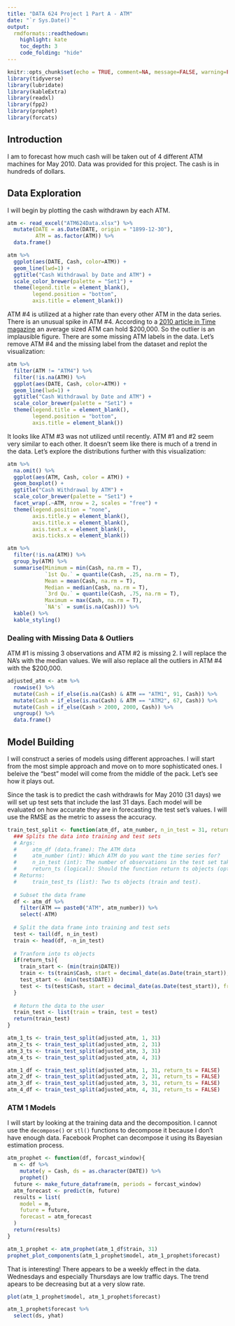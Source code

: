 ```yaml
---
title: "DATA 624 Project 1 Part A - ATM"
date: "`r Sys.Date()`"
output:
  rmdformats::readthedown:
    highlight: kate
    toc_depth: 3
    code_folding: "hide"
---
```



```r
knitr::opts_chunk$set(echo = TRUE, comment=NA, message=FALSE, warning=FALSE)
library(tidyverse)
library(lubridate)
library(kableExtra)
library(readxl)
library(fpp2)
library(prophet)
library(forcats)
```

## Introduction

I am to forecast how much cash will be taken out of 4 different ATM machines for May 2010.  Data was provided for this project.  The cash is in hundreds of dollars.

## Data Exploration

I will begin by plotting the cash withdrawn by each ATM.

```r
atm <- read_excel("ATM624Data.xlsx") %>%
  mutate(DATE = as.Date(DATE, origin = "1899-12-30"),
         ATM = as.factor(ATM)) %>%
  data.frame()

atm %>%
  ggplot(aes(DATE, Cash, color=ATM)) +
  geom_line(lwd=1) +
  ggtitle("Cash Withdrawal by Date and ATM") +
  scale_color_brewer(palette = "Set1") + 
  theme(legend.title = element_blank(),
        legend.position = "bottom",
        axis.title = element_blank())
```

ATM #4 is utilized at a higher rate than every other ATM in the data series.  There is an unusual spike in ATM #4.  According to a [2010 article in Time magazine](https://business.time.com/2010/10/07/more-thevies-are-making-total-atm-withdrawls/) an average sized ATM can hold $200,000.  So the outlier is an implausible figure.  There are some missing ATM labels in the data.  Let's remove ATM #4 and the missing label from the dataset and replot the visualization:

```r
atm %>%
  filter(ATM != "ATM4") %>%
  filter(!is.na(ATM)) %>%
  ggplot(aes(DATE, Cash, color=ATM)) +
  geom_line(lwd=1) +
  ggtitle("Cash Withdrawal by Date and ATM") +
  scale_color_brewer(palette = "Set1") + 
  theme(legend.title = element_blank(),
        legend.position = "bottom",
        axis.title = element_blank())
```

It looks like ATM #3 was not utilized until recently.  ATM #1 and #2 seem very similar to each other.  It doesn't seem like there is much of a trend in the data.  Let's explore the distributions further with this visualization:

```r
atm %>%
  na.omit() %>%
  ggplot(aes(ATM, Cash, color = ATM)) +
  geom_boxplot() +
  ggtitle("Cash Withdrawal by ATM") +
  scale_color_brewer(palette = "Set1") +
  facet_wrap(.~ATM, nrow = 2, scales = "free") +
  theme(legend.position = "none",
        axis.title.y = element_blank(),
        axis.title.x = element_blank(),
        axis.text.x = element_blank(),
        axis.ticks.x = element_blank())

atm %>%
  filter(!is.na(ATM)) %>%
  group_by(ATM) %>%
  summarise(Minimum = min(Cash, na.rm = T),
            `1st Qu.` = quantile(Cash, .25, na.rm = T),
            Mean = mean(Cash, na.rm = T),
            Median = median(Cash, na.rm = T),
            `3rd Qu.` = quantile(Cash, .75, na.rm = T),
            Maximum = max(Cash, na.rm = T),
            `NA's` = sum(is.na(Cash))) %>%
  kable() %>%
  kable_styling()
```

### Dealing with Missing Data & Outliers

ATM #1 is missing 3 observations and ATM #2 is missing 2.  I will replace the NA's with the median values.  We will also replace all the outliers in ATM #4 with the $200,000. 

```r
adjusted_atm <- atm %>% 
  rowwise() %>%
  mutate(Cash = if_else(is.na(Cash) & ATM == "ATM1", 91, Cash)) %>%
  mutate(Cash = if_else(is.na(Cash) & ATM == "ATM2", 67, Cash)) %>%
  mutate(Cash = if_else(Cash > 2000, 2000, Cash)) %>%
  ungroup() %>%
  data.frame()
```

## Model Building

I will construct a series of models using different approaches. I will start from the most simple approach and move on to more sophisticated ones.  I beleive the "best" model will come from the middle of the pack.  Let's see how it plays out.

Since the task is to predict the cash withdrawls for May 2010 (31 days) we will set up test sets that include the last 31 days.  Each model will be evaluated on how accurate they are in forecasting the test set's values.  I will use the RMSE as the metric to assess the accuracy.

```r
train_test_split <- function(atm_df, atm_number, n_in_test = 31, return_ts=TRUE){
  ### Splits the data into training and test sets
  # Args:
  #     atm_df (data.frame): The ATM data
  #     atm_number (int): Which ATM do you want the time series for?
  #     n_in_test (int): The number of observations in the test set taken from the end (optional-31 default)
  #     return_ts (logical): Should the function return ts objects (optional-TRUE default)
  # Returns:
  #     train_test_ts (list): Two ts objects (train and test).
  
  # Subset the data frame
  df <- atm_df %>%
    filter(ATM == paste0("ATM", atm_number)) %>%
    select(-ATM)
  
  # Split the data frame into training and test sets
  test <- tail(df, n_in_test)
  train <- head(df, -n_in_test)
  
  # Tranform into ts objects
  if(return_ts){
    train_start <- (min(train$DATE))
    train <- ts(train$Cash, start = decimal_date(as.Date(train_start)), frequency = 365)
    test_start <- (min(test$DATE))
    test <- ts(test$Cash, start = decimal_date(as.Date(test_start)), frequency = 365)
  }
  
  # Return the data to the user
  train_test <- list(train = train, test = test)
  return(train_test)
}

atm_1_ts <- train_test_split(adjusted_atm, 1, 31)
atm_2_ts <- train_test_split(adjusted_atm, 2, 31)
atm_3_ts <- train_test_split(adjusted_atm, 3, 31)
atm_4_ts <- train_test_split(adjusted_atm, 4, 31)

atm_1_df <- train_test_split(adjusted_atm, 1, 31, return_ts = FALSE)
atm_2_df <- train_test_split(adjusted_atm, 2, 31, return_ts = FALSE)
atm_3_df <- train_test_split(adjusted_atm, 3, 31, return_ts = FALSE)
atm_4_df <- train_test_split(adjusted_atm, 4, 31, return_ts = FALSE)
```

### ATM 1 Models

I will start by looking at the training data and the decomposition.  I cannot use the `decompose()` or `stl()` functions to decompose it because I don't have enough data.  Facebook Prophet can decompose it using its Bayesian estimation process.

```r
atm_prophet <- function(df, forcast_window){
  m <- df %>%
    mutate(y = Cash, ds = as.character(DATE)) %>%
    prophet()
  future <- make_future_dataframe(m, periods = forcast_window)
  atm_forecast <- predict(m, future)
  results = list(
    model = m,
    future = future,
    forecast = atm_forecast
  )
  return(results)
}

atm_1_prophet <- atm_prophet(atm_1_df$train, 31)
prophet_plot_components(atm_1_prophet$model, atm_1_prophet$forecast)
```

That is interesting! There appears to be a weekly effect in the data.  Wednesdays and especially Thursdays are low traffic days.  The trend apears to be decreasing but at a very slow rate.

```r
plot(atm_1_prophet$model, atm_1_prophet$forecast)
```

```r
atm_1_prophet$forecast %>%
  select(ds, yhat)
```
